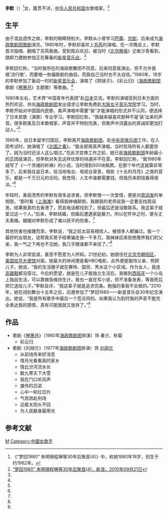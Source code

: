 '''李默'''（{{bd|1962年？|||}}）<ref>《“梦回1980” 朱明瑛程琳等30年后聚首(4)》中，称她1980年18岁，则生于约1962年。</ref>女，籍贯不详，[[中华人民共和国|中华人民共和国]]女歌唱家。<ref name=sina>[http://ent.sina.com.cn/y/2010-09-21/17443095161_4.shtml “梦回1980” 朱明瑛程琳等30年后聚首(4)，新浪，2010年09月21日]</ref>

==生平==
由于混血遗传之故，李默的眼睛特别大。李默从小曾学习[[芭蕾|芭蕾]]、[[京剧|京剧]]，后来成为[[海政歌剧团|海政歌剧团]][[歌剧|歌剧]]演员。1980年时，李默却喜欢上[[苏芮|苏芮]]的演唱。在一次晚会上，李默首次独唱、翻唱了苏芮歌曲，受到观众欢迎，被当时《[[北京晚报|北京晚报]]》记者沙青看到，随即力邀她参加正在筹备的[[新星音乐会|新星音乐会]]。<ref name=sina/>

李默回忆称，“当时我所在的海政歌舞团不同意。后来同意我演出，但不允许我唱‘流行歌’，而要唱一些偏歌剧的曲目。而我自己当时也不太自信。”1980年，18岁的李默参加了轰动一时的[[新星音乐会|新星音乐会]]，演唱了《照镜子》、《彩云归》（[[海政歌剧团|海政歌剧团]]歌剧《[[琴箫月|琴箫月]]》主题歌）等歌曲。<ref name=sina/>

1980年左右，艺术界“中国青年代表团”赴[[日本|日本]]交流。李默的演唱受到日本方面的热烈欢迎，并向[[海政歌剧团|海政歌剧团]]发出请求让李默免费赴[[大阪女子音乐学院|大阪女子音乐学院]]学习。当时，李默开始对中国国内民歌、美声演唱中需要“装”才能演唱的形式并不认同，便选择了日本民歌（演歌）专业学习。李默回忆称，“我越来越喜欢那种不是‘装’出来的声音。很多欧美及日本歌唱家，声音并不特别完美，但歌声中流露出的真诚却更加打动人。”<ref name=sina/>

1985年，自日本留学归国后，李默离开[[海政歌剧团|海政歌剧团]]，赴[[中央民族乐团|中央民族乐团]]工作。在入团考试时，她演唱了《[[北国之春|北国之春]]》。“我全部用真声演唱，当时现场所有人都震惊了。因为当时还没人这么唱过。”在此次变换工作之前，她已是[[海政歌剧团|海政歌剧团]]年龄最小的正团级演员，但李默对失去这样优厚的待遇并不在意。李默回忆称，“我1980年就写了《一个灵魂的祈祷》的小说，当时得到500块稿费。在那个年代这就算非常多了。后来我往返日本，给当地电台、电视台录音，唱些《十五的月亮》之类的音乐，都是一千万日元的合同。我觉得，人生中谁都需要钱，但我历来把钱看得很淡。”<ref name=sina/>

年轻时，美丽清秀的李默有很多追求者。但李默惟一一次爱情，便是对[[周润发|周润发]]的单相思。“那时看《[[上海滩_(1980年电视剧)|上海滩]]》看得我神魂颠倒，我跟我的老师说我一定要去找周润发。结果我真的去香港了，而且电话都找到了。但最后还是没敢联系。我这辈子就爱过这一个人。”后来，李默结婚，但婚后遭遇家庭暴力，所以在怀孕之时，便与丈夫离婚。婚姻对李默形成了难以抚平的伤害。<ref name=sina/>

其他伤害也接踵而至。李默说，“我之前太容易相信人，被很多人都骗过。我一个最好的女朋友，说帮我买房子结果骗走我一千多万。我妹妹后来拒绝赡养我们的父亲，我一气之下再也不见她。我几乎跟谁都不来往了。”<ref name=sina/>

李默为人非常低调，甚至不愿意为人所知。21世纪初，她居住在[[北京市|北京市]][[朝阳区_(北京市)|朝阳区]]，[[美国驻华大使馆|美国驻华大使馆]]对面。她最大的休闲便是看HBO电影，此外便是服侍父亲、照顾儿子。她说，“我的生活圈子就在赛特、国贸、秀水这个小区域。作为女人，我连[[高跟鞋|高跟鞋]]都没穿过。今后的愿望，就是在儿子能独立生活后，我搬到[[西班牙|西班牙]]一个小岛上独自生活，可以靠做饭维持生计。我也一直在写小说，但不准备发表，等我死后把它送给儿子。”李默自评，“我这辈子就是追求完美。勉强的事我不会做的。”2010年，她在阔别舞台十五年之后，应邀参加了“梦回1980——新星音乐会30年纪念演出。她说，“我是所有歌手中最后一个签合同的。如果我认为到时我的声音不能完全表达我的感情，真有可能我就又放弃了。”<ref name=sina/>

==作品==
*歌剧《[[琴箫月|琴箫月]]》（1980年[[海政歌剧团|海政歌剧团]]排演）饰 春兰、秋菊
**彩云归
*歌剧《刘胡兰》（1977年[[海政歌剧团|海政歌剧团]]排演）饰 [[刘胡兰|刘胡兰]]
**从前线传来好消息
**借月光看看我的家乡
**情比汾河流水长
**数九寒天下大雪
**我在门口听风声
**雄伟的吕梁
**心中一轮红日升
**气昂昂赴刑场
**迎着太阳头不回
**为人民献身最荣光

==参考文献==
{{reflist}}

{{DEFAULTSORT:Li李}}
[[Category:李姓|M]]
[[Category:中國女歌手|Category:中國女歌手]]